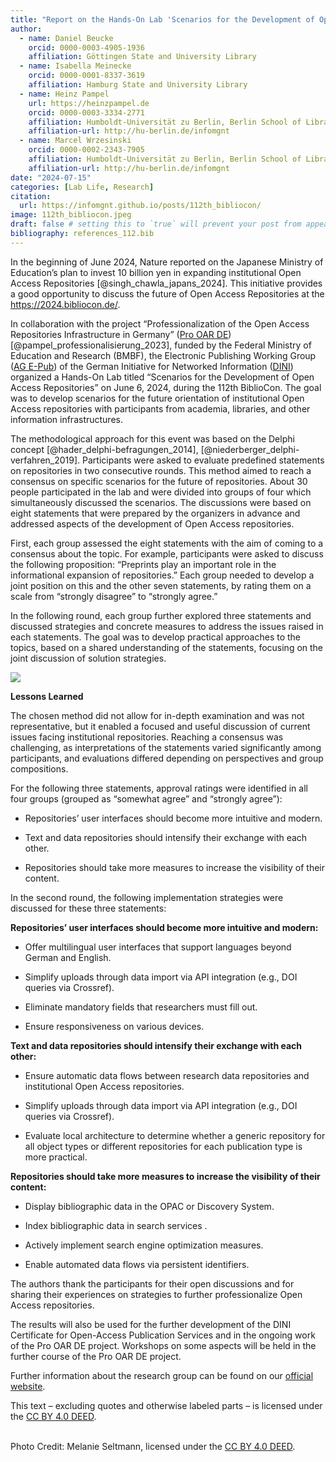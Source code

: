 ```yaml
---
title: "Report on the Hands-On Lab 'Scenarios for the Development of Open Access Repositories' at the 112th BiblioCon"
author:
  - name: Daniel Beucke
    orcid: 0000-0003-4905-1936
    affiliation: Göttingen State and University Library
  - name: Isabella Meinecke
    orcid: 0000-0001-8337-3619
    affiliation: Hamburg State and University Library
  - name: Heinz Pampel
    url: https://heinzpampel.de
    orcid: 0000-0003-3334-2771
    affiliation: Humboldt-Universität zu Berlin, Berlin School of Library and Information Science & Helmholtz-Gemeinschaft, Helmholtz Open Science Office
    affiliation-url: http://hu-berlin.de/infomgnt
  - name: Marcel Wrzesinski
    orcid: 0000-0002-2343-7905
    affiliation: Humboldt-Universität zu Berlin, Berlin School of Library and Information Science & Helmholtz-Gemeinschaft
    affiliation-url: http://hu-berlin.de/infomgnt
date: "2024-07-15"
categories: [Lab Life, Research]
citation: 
  url: https://infomgnt.github.io/posts/112th_bibliocon/ 
image: 112th_bibliocon.jpeg
draft: false # setting this to `true` will prevent your post from appearing on your listing page until you're ready!
bibliography: references_112.bib
---
```


In the beginning of June 2024, Nature reported on the Japanese Ministry of Education's plan to invest 10 billion yen in expanding institutional Open Access Repositories [@singh_chawla_japans_2024]. This initiative provides a good opportunity to discuss the future of Open Access Repositories at the <https://2024.bibliocon.de/>.

In collaboration with the project "Professionalization of the Open Access Repositories Infrastructure in Germany" ([Pro OAR DE](https://www.ibi.hu-berlin.de/de/forschung/infomanagement/projekte/pro-oar-de)) [@pampel_professionalisierung_2023], funded by the Federal Ministry of Education and Research (BMBF), the Electronic Publishing Working Group ([AG E-Pub](https://dini.de/e-pub)) of the German Initiative for Networked Information ([DINI](https://dini.de)) organized a Hands-On Lab titled "Scenarios for the Development of Open Access Repositories" on June 6, 2024, during the 112th BiblioCon. The goal was to develop scenarios for the future orientation of institutional Open Access repositories with participants from academia, libraries, and other information infrastructures.

The methodological approach for this event was based on the Delphi concept [@hader_delphi-befragungen_2014], [@niederberger_delphi-verfahren_2019]. Participants were asked to evaluate predefined statements on repositories in two consecutive rounds. This method aimed to reach a consensus on specific scenarios for the future of repositories. About 30 people participated in the lab and were divided into groups of four which simultaneously discussed the scenarios. The discussions were based on eight statements that were prepared by the organizers in advance and addressed aspects of the development of Open Access repositories.

First, each group assessed the eight statements with the aim of coming to a consensus about the topic. For example, participants were asked to discuss the following proposition: "Preprints play an important role in the informational expansion of repositories." Each group needed to develop a joint position on this and the other seven statements, by rating them on a scale from "strongly disagree" to "strongly agree."

In the following round, each group further explored three statements and discussed strategies and concrete measures to address the issues raised in each statements. The goal was to develop practical approaches to the topics, based on a shared understanding of the statements, focusing on the joint discussion of solution strategies.

![](images/112th_bibliocon.jpeg)

**Lessons Learned**

The chosen method did not allow for in-depth examination and was not representative, but it enabled a focused and useful discussion of current issues facing institutional repositories. Reaching a consensus was challenging, as interpretations of the statements varied significantly among participants, and evaluations differed depending on perspectives and group compositions.

For the following three statements, approval ratings were identified in all four groups (grouped as "somewhat agree" and "strongly agree"):

-   Repositories' user interfaces should become more intuitive and modern.

-   Text and data repositories should intensify their exchange with each other.

-   Repositories should take more measures to increase the visibility of their content.

In the second round, the following implementation strategies were discussed for these three statements:

**Repositories' user interfaces should become more intuitive and modern:**

-   Offer multilingual user interfaces that support languages beyond German and English.

-   Simplify uploads through data import via API integration (e.g., DOI queries via Crossref).

-   Eliminate mandatory fields that researchers must fill out.

-   Ensure responsiveness on various devices.

**Text and data repositories should intensify their exchange with each other:**

-   Ensure automatic data flows between research data repositories and institutional Open Access repositories.

-   Simplify uploads through data import via API integration (e.g., DOI queries via Crossref).

-   Evaluate local architecture to determine whether a generic repository for all object types or different repositories for each publication type is more practical.

**Repositories should take more measures to increase the visibility of their content:**

-   Display bibliographic data in the OPAC or Discovery System.

-   Index bibliographic data in search services .

-   Actively implement search engine optimization measures.

-   Enable automated data flows via persistent identifiers.

The authors thank the participants for their open discussions and for sharing their experiences on strategies to further professionalize Open Access repositories.

The results will also be used for the further development of the DINI Certificate for Open-Access Publication Services and in the ongoing work of the Pro OAR DE project. Workshops on some aspects will be held in the further course of the Pro OAR DE project.

Further information about the research group can be found on our [official website](http://hu.berlin/infomgnt).

This text – excluding quotes and otherwise labeled parts – is licensed under the [CC BY 4.0 DEED](https://creativecommons.org/licenses/by/4.0/deed.de). 

\
Photo Credit: Melanie Seltmann, licensed under the [CC BY 4.0 DEED](https://creativecommons.org/licenses/by/4.0/deed.de).

